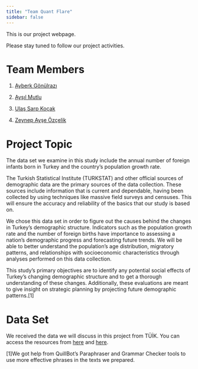 ```yaml
---
title: "Team Quant Flare"
sidebar: false 
---
```


This is our project webpage.

Please stay tuned to follow our project activities.

# Team Members

1.  [Ayberk Gönülrazı](https://emu-hacettepe-analytics.github.io/emu430-fall2023-ayberkgnlraz/)

2.  [Ayşıl Mutlu](https://emu-hacettepe-analytics.github.io/emu430-fall2023-aysilmutlu/)

3.  [Ulaş Sarp Koçak](https://emu-hacettepe-analytics.github.io/emu430-fall2023-ulassarpkocak/)

4.  [Zeynep Ayşe Özçelik](https://emu-hacettepe-analytics.github.io/emu430-fall2023-zeynepaozcelik/)

# Project Topic

The data set we examine in this study include the annual number of foreign infants born in Turkey and the country's population growth rate. 

The Turkish Statistical Institute (TURKSTAT) and other official sources of demographic data are the primary sources of the data collection. These sources include information that is current and dependable, having been collected by using techniques like massive field surveys and censuses. This will ensure the accuracy and reliability of the basics that our study is based on.

We chose this data set in order to figure out the causes behind the changes in Turkey's demographic structure. Indicators such as the population growth rate and the number of foreign births have importance to assessing a nation's demographic progress and forecasting future trends. We will be able to better understand the population's age distribution, migratory patterns, and relationships with socioeconomic characteristics through analyses performed on this data collection.

This study's primary objectives are to identify any potential social effects of Turkey's changing demographic structure and to get a thorough understanding of these changes. Additionally, these evaluations are meant to give insight on strategic planning by projecting future demographic patterns.[1]


# Data Set

We received the data we will discuss in this project from TÜİK. You can access the resources from [here](https://data.tuik.gov.tr/Kategori/GetKategori?p=Population-and-Demography-109) and [here](https://biruni.tuik.gov.tr/medas/?kn=206&locale=en).



[1]We got help from QuillBot's Paraphraser and Grammar Checker tools to use more effective phrases in the texts we prepared.